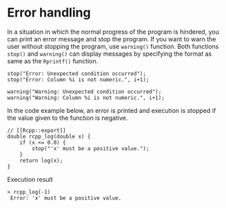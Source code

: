 # Error handling

In a situation in which the normal progress of the program is hindered, you can print an error message and stop the program. If you want to warn the user without stopping the program, use `warning()` function. Both functions `stop()` and `warning()` can display messages by specifying the format as same as the `Rprintf()` function.


```
stop("Error: Unexpected condition occurred");
stop("Error: Column %i is not numeric.", i+1);

warning("Warning: Unexpected condition occurred");
warning("Warning: Column %i is not numeric.", i+1);
```

In the code example below, an error is printed and execution is stopped if the value given to the function is negative.

```
// [[Rcpp::export]]
double rcpp_log(double x) {
    if (x <= 0.0) {
        stop("'x' must be a positive value.");
    }
    return log(x);
}
```

Execution result

```
> rcpp_log(-1)
 Error: 'x' must be a positive value.
```


<!-- # Throwing C++ exception -->

<!-- By using you can throw a C++ exception. -->

<!-- ``` -->
<!-- throw exception("Unexpected condition occurred"); -->
<!-- ``` -->
